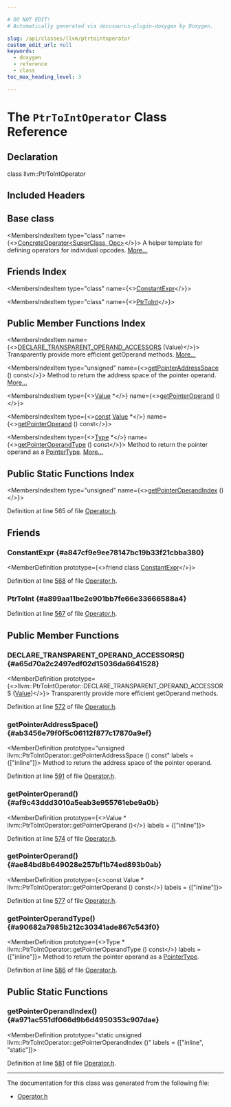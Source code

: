 ```yaml
---

# DO NOT EDIT!
# Automatically generated via docusaurus-plugin-doxygen by Doxygen.

slug: /api/classes/llvm/ptrtointoperator
custom_edit_url: null
keywords:
  - doxygen
  - reference
  - class
toc_max_heading_level: 3

---
```





# The `PtrToIntOperator` Class Reference

<DoxygenPage pluginConfig={pluginConfig}>



## Declaration

<CodeBlock>class llvm::PtrToIntOperator</CodeBlock>

## Included Headers

<IncludesList>
<IncludesListItem
  filePath="llvm/IR/Operator.h"
  permalink="/docs/api/files/include/include/llvm/include/llvm/ir/operator-h"
  isLocal="true" />
</IncludesList>

## Base class

<MembersIndex>

<MembersIndexItem
  type="class"
  name={<><a href="/docs/api/classes/llvm/concreteoperator">ConcreteOperator&lt;SuperClass, Opc&gt;</a></>}>
A helper template for defining operators for individual opcodes. <a href="/docs/api/classes/llvm/concreteoperator/#details">More...</a>
</MembersIndexItem>

</MembersIndex>

## Friends Index

<MembersIndex>

<MembersIndexItem
  type="class"
  name={<><a href="#a847cf9e9ee78147bc19b33f21cbba380">ConstantExpr</a></>}>
</MembersIndexItem>

<MembersIndexItem
  type="class"
  name={<><a href="#a899aa11be2e901bb7fe66e33666588a4">PtrToInt</a></>}>
</MembersIndexItem>

</MembersIndex>

## Public Member Functions Index

<MembersIndex>

<MembersIndexItem
  name={<><a href="#a65d70a2c2497edf02d15036da6641528">DECLARE&#95;TRANSPARENT&#95;OPERAND&#95;ACCESSORS</a> (Value)</>}>
Transparently provide more efficient getOperand methods. <a href="#a65d70a2c2497edf02d15036da6641528">More...</a>
</MembersIndexItem>

<MembersIndexItem
  type="unsigned"
  name={<><a href="#ab3456e79f0f5c06112f877c17870a9ef">getPointerAddressSpace</a> () const</>}>
Method to return the address space of the pointer operand. <a href="#ab3456e79f0f5c06112f877c17870a9ef">More...</a>
</MembersIndexItem>

<MembersIndexItem
  type={<><a href="/docs/api/classes/llvm/value">Value</a> &#42;</>}
  name={<><a href="#af9c43ddd3010a5eab3e955761ebe9a0b">getPointerOperand</a> ()</>}>
</MembersIndexItem>

<MembersIndexItem
  type={<><a href="/docs/api/files/lib/lib/target/lib/target/aarch64/aarch64promoteconstant-cpp/#a90f8350fecae261c25be85d38b451bff">const</a> <a href="/docs/api/classes/llvm/value">Value</a> &#42;</>}
  name={<><a href="#ae84bd8b649028e257bf1b74ed893b0ab">getPointerOperand</a> () const</>}>
</MembersIndexItem>

<MembersIndexItem
  type={<><a href="/docs/api/classes/llvm/type">Type</a> &#42;</>}
  name={<><a href="#a90682a7985b212c30341ade867c543f0">getPointerOperandType</a> () const</>}>
Method to return the pointer operand as a <a href="/docs/api/classes/llvm/pointertype">PointerType</a>. <a href="#a90682a7985b212c30341ade867c543f0">More...</a>
</MembersIndexItem>

</MembersIndex>

## Public Static Functions Index

<MembersIndex>

<MembersIndexItem
  type="unsigned"
  name={<><a href="#a971ac551df066d9b6d4950353c907dae">getPointerOperandIndex</a> ()</>}>
</MembersIndexItem>

</MembersIndex>


Definition at line 565 of file <a href="/docs/api/files/include/include/llvm/include/llvm/ir/operator-h">Operator.h</a>.

<SectionDefinition>

## Friends

### ConstantExpr {#a847cf9e9ee78147bc19b33f21cbba380}

<MemberDefinition
  prototype={<>friend class <a href="/docs/api/classes/llvm/constantexpr">ConstantExpr</a></>}>

Definition at line <a href="/docs/api/files/include/include/llvm/include/llvm/ir/operator-h/#l00568">568</a> of file <a href="/docs/api/files/include/include/llvm/include/llvm/ir/operator-h">Operator.h</a>.
</MemberDefinition>

### PtrToInt {#a899aa11be2e901bb7fe66e33666588a4}

<MemberDefinition
  prototype="friend class PtrToInt">

Definition at line <a href="/docs/api/files/include/include/llvm/include/llvm/ir/operator-h/#l00567">567</a> of file <a href="/docs/api/files/include/include/llvm/include/llvm/ir/operator-h">Operator.h</a>.
</MemberDefinition>

</SectionDefinition>

<SectionDefinition>

## Public Member Functions

### DECLARE&#95;TRANSPARENT&#95;OPERAND&#95;ACCESSORS() {#a65d70a2c2497edf02d15036da6641528}

<MemberDefinition
  prototype={<>llvm::PtrToIntOperator::DECLARE&#95;TRANSPARENT&#95;OPERAND&#95;ACCESSORS (<a href="/docs/api/classes/llvm/value">Value</a>)</>}>
Transparently provide more efficient getOperand methods.

Definition at line <a href="/docs/api/files/include/include/llvm/include/llvm/ir/operator-h/#l00572">572</a> of file <a href="/docs/api/files/include/include/llvm/include/llvm/ir/operator-h">Operator.h</a>.
</MemberDefinition>

### getPointerAddressSpace() {#ab3456e79f0f5c06112f877c17870a9ef}

<MemberDefinition
  prototype="unsigned llvm::PtrToIntOperator::getPointerAddressSpace () const"
  labels = {["inline"]}>
Method to return the address space of the pointer operand.

Definition at line <a href="/docs/api/files/include/include/llvm/include/llvm/ir/operator-h/#l00591">591</a> of file <a href="/docs/api/files/include/include/llvm/include/llvm/ir/operator-h">Operator.h</a>.
</MemberDefinition>

### getPointerOperand() {#af9c43ddd3010a5eab3e955761ebe9a0b}

<MemberDefinition
  prototype={<>Value &#42; llvm::PtrToIntOperator::getPointerOperand ()</>}
  labels = {["inline"]}>

Definition at line <a href="/docs/api/files/include/include/llvm/include/llvm/ir/operator-h/#l00574">574</a> of file <a href="/docs/api/files/include/include/llvm/include/llvm/ir/operator-h">Operator.h</a>.
</MemberDefinition>

### getPointerOperand() {#ae84bd8b649028e257bf1b74ed893b0ab}

<MemberDefinition
  prototype={<>const Value &#42; llvm::PtrToIntOperator::getPointerOperand () const</>}
  labels = {["inline"]}>

Definition at line <a href="/docs/api/files/include/include/llvm/include/llvm/ir/operator-h/#l00577">577</a> of file <a href="/docs/api/files/include/include/llvm/include/llvm/ir/operator-h">Operator.h</a>.
</MemberDefinition>

### getPointerOperandType() {#a90682a7985b212c30341ade867c543f0}

<MemberDefinition
  prototype={<>Type &#42; llvm::PtrToIntOperator::getPointerOperandType () const</>}
  labels = {["inline"]}>
Method to return the pointer operand as a <a href="/docs/api/classes/llvm/pointertype">PointerType</a>.

Definition at line <a href="/docs/api/files/include/include/llvm/include/llvm/ir/operator-h/#l00586">586</a> of file <a href="/docs/api/files/include/include/llvm/include/llvm/ir/operator-h">Operator.h</a>.
</MemberDefinition>

</SectionDefinition>

<SectionDefinition>

## Public Static Functions

### getPointerOperandIndex() {#a971ac551df066d9b6d4950353c907dae}

<MemberDefinition
  prototype="static unsigned llvm::PtrToIntOperator::getPointerOperandIndex ()"
  labels = {["inline", "static"]}>

Definition at line <a href="/docs/api/files/include/include/llvm/include/llvm/ir/operator-h/#l00581">581</a> of file <a href="/docs/api/files/include/include/llvm/include/llvm/ir/operator-h">Operator.h</a>.
</MemberDefinition>

</SectionDefinition>

<hr/>

The documentation for this class was generated from the following file:

<ul>
<li><a href="/docs/api/files/include/include/llvm/include/llvm/ir/operator-h">Operator.h</a></li>
</ul>

</DoxygenPage>

